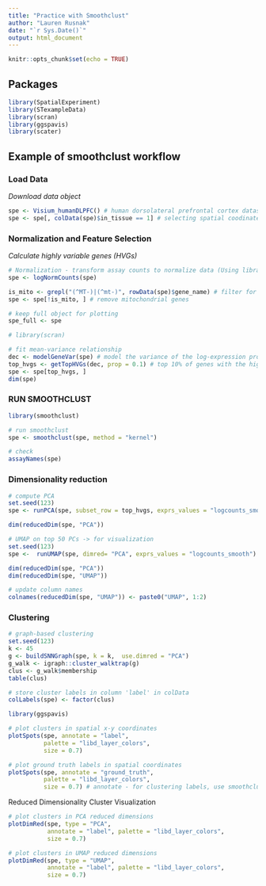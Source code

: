 ```yaml
---
title: "Practice with Smoothclust"
author: "Lauren Rusnak"
date: "`r Sys.Date()`"
output: html_document
---
```


```r
knitr::opts_chunk$set(echo = TRUE)
```

## Packages

```r
library(SpatialExperiment)
library(STexampleData)
library(scran)
library(ggspavis)
library(scater)
```

## Example of smoothclust workflow

### Load Data

*Download data object*
```r
spe <- Visium_humanDLPFC() # human dorsolateral prefrontal cortex dataset
spe <- spe[, colData(spe)$in_tissue == 1] # selecting spatial coodinates that are in the tissue
```

### Normalization and Feature Selection

*Calculate highly variable genes (HVGs)*
```r
# Normalization - transform assay counts to normalize data (Using library size factors)
spe <- logNormCounts(spe) 

is_mito <- grepl("(^MT-)|(^mt-)", rowData(spe)$gene_name) # filter for mitochondrial genes (*Note grepl has 'L' at end not '1')
spe <- spe[!is_mito, ] # remove mitochondrial genes

# keep full object for plotting
spe_full <- spe
```


```r
# library(scran)

# fit mean-variance relationship
dec <- modelGeneVar(spe) # model the variance of the log-expression profiles for each gene
top_hvgs <- getTopHVGs(dec, prop = 0.1) # top 10% of genes with the highest variance of log-expression are chosen
spe <- spe[top_hvgs, ]
dim(spe)
```


### **RUN SMOOTHCLUST**

```r
library(smoothclust)
```

```r
# run smoothclust
spe <- smoothclust(spe, method = "kernel")
```

```r
# check
assayNames(spe)
```


### Dimensionality reduction

```r
# compute PCA
set.seed(123)
spe <- runPCA(spe, subset_row = top_hvgs, exprs_values = "logcounts_smooth")

dim(reducedDim(spe, "PCA"))
```

```r
# UMAP on top 50 PCs -> for visualization
set.seed(123)
spe <-  runUMAP(spe, dimred= "PCA", exprs_values = "logcounts_smooth")

dim(reducedDim(spe, "PCA"))
dim(reducedDim(spe, "UMAP"))
```

```r
# update column names
colnames(reducedDim(spe, "UMAP")) <- paste0("UMAP", 1:2)
```




### Clustering

```r
# graph-based clustering
set.seed(123)
k <- 45
g <- buildSNNGraph(spe, k = k,  use.dimred = "PCA")
g_walk <- igraph::cluster_walktrap(g)
clus <- g_walk$membership
table(clus)
```

```r
# store cluster labels in column 'label' in colData
colLabels(spe) <- factor(clus)
```


```r
library(ggspavis)
```

```r
# plot clusters in spatial x-y coordinates
plotSpots(spe, annotate = "label", 
          palette = "libd_layer_colors",
          size = 0.7)
```

```r
# plot ground truth labels in spatial coordinates
plotSpots(spe, annotate = "ground_truth", 
          palette = "libd_layer_colors",
          size = 0.7) # annotate - for clustering labels, use smoothclust labels later
```


Reduced Dimensionality Cluster Visualization

```r
# plot clusters in PCA reduced dimensions
plotDimRed(spe, type = "PCA", 
           annotate = "label", palette = "libd_layer_colors",
           size = 0.7)
```



```r
# plot clusters in UMAP reduced dimensions
plotDimRed(spe, type = "UMAP", 
           annotate = "label", palette = "libd_layer_colors",
           size = 0.7)
```




